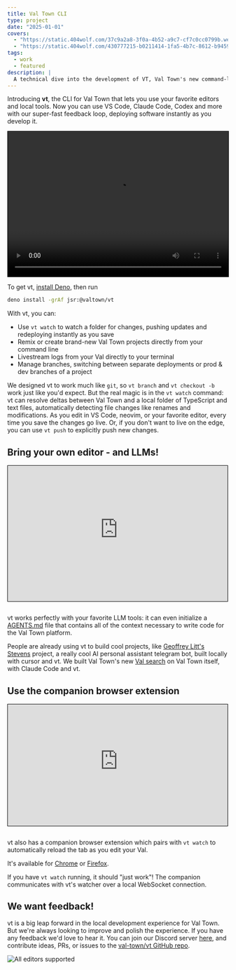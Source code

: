 ```yaml
---
title: Val Town CLI
type: project
date: "2025-01-01"
covers:
  - "https://static.404wolf.com/37c9a2a8-3f0a-4b52-a9c7-cf7c0cc0799b.webp"
  - "https://static.404wolf.com/430777215-b0211414-1fa5-4b7c-8612-b9459a2cb8f8.gif"
tags:
  - work
  - featured
description: |
  A technical dive into the development of VT, Val Town's new command-line tool that enables local development for Val Town projects. Engineering considerations behind building VT, like its evolution from a FUSE-based approach to a more compatible Git-inspired CLI design. How VT handles synchronization between local and remote environments, file watching for live development, and the challenges of implementing features like rename detection.
---
```


Introducing **vt**, the CLI for Val Town that lets you use your favorite editors
and local tools. Now you can use VS Code, Claude Code, Codex and more with our
super-fast feedback loop, deploying software instantly as you develop it.

<video
  src="https://filedumpthing.val.run/blob?key=blob_file_1748008498288_demo.mp4"
  controls
  autoplay
  style="width: 100%; height: auto; aspect-ratio:  1645/1080; border: 1px solid #000;"
/>

To get vt,
[install Deno](https://docs.deno.com/runtime/getting_started/installation/),
then run

```sh
deno install -grAf jsr:@valtown/vt
```

With vt, you can:

- Use `vt watch` to watch a folder for changes, pushing updates and redeploying
  instantly as you save
- Remix or create brand-new Val Town projects directly from your command line
- Livestream logs from your Val directly to your terminal
- Manage branches, switching between separate deployments or prod & dev branches
  of a project

We designed vt to work much like `git`, so `vt branch` and `vt checkout -b` work
just like you'd expect. But the real magic is in the `vt watch` command: vt can
resolve deltas between Val Town and a local folder of TypeScript and text files,
automatically detecting file changes like renames and modifications. As you edit
in VS Code, neovim, or your favorite editor, every time you save the changes go
live. Or, if you don't want to live on the edge, you can use `vt push` to
explicitly push new changes.

## Bring your own editor - and LLMs!

<div style="position: relative; padding-top: 61.36363636363637%;margin-bottom: 2em; border: 1px solid #000;">
  <iframe
    src="https://customer-cchzc454ej3jhb72.cloudflarestream.com/8faac55240d7e45b04e04f0fab11bd0a/iframe?muted=true&preload=true&poster=https%3A%2F%2Fcustomer-cchzc454ej3jhb72.cloudflarestream.com%2F8faac55240d7e45b04e04f0fab11bd0a%2Fthumbnails%2Fthumbnail.jpg%3Ftime%3D%26height%3D600"
    loading="lazy"
    style="border: none; position: absolute; top: 0; left: 0; height: 100%; width: 100%;"
    allow="accelerometer; gyroscope; autoplay; encrypted-media; picture-in-picture;"
    allowfullscreen="true"
  ></iframe>
</div>

vt works perfectly with your favorite LLM tools: it can even initialize a
[AGENTS.md](https://agents.md/) file that contains all of the context necessary
to write code for the Val Town platform.

People are already using vt to build cool projects, like
[Geoffrey Litt's Stevens](https://news.ycombinator.com/item?id=43681287)
project, a really cool AI personal assistant telegram bot, built locally with
cursor and vt. We built Val Town's new [Val search](https://codesearch.val.run/)
on Val Town itself, with Claude Code and vt.

## Use the companion browser extension

<div style="position: relative; padding-top: 54.87804878048781%;margin-bottom:2em;border: 1px solid #000;">
  <iframe
    src="https://customer-cchzc454ej3jhb72.cloudflarestream.com/39c35e5244e103f5bfb2c743752cb7ba/iframe?muted=true&preload=true&poster=https%3A%2F%2Fcustomer-cchzc454ej3jhb72.cloudflarestream.com%2F39c35e5244e103f5bfb2c743752cb7ba%2Fthumbnails%2Fthumbnail.jpg%3Ftime%3D%26height%3D600"
    loading="lazy"
    style="border: none; position: absolute; top: 0; left: 0; height: 100%; width: 100%;"
    allow="accelerometer; gyroscope; autoplay; encrypted-media; picture-in-picture;"
    allowfullscreen="true"
  ></iframe>
</div>

vt also has a companion browser extension which pairs with `vt watch` to
automatically reload the tab as you edit your Val.

It's available for
[Chrome](https://chromewebstore.google.com/detail/vt-companion/jjpaicfaaobmjlcppnooejnjnbefalfo)
or [Firefox](https://addons.mozilla.org/en-US/firefox/addon/vt-companion/).

If you have `vt watch` running, it should "just work"! The companion
communicates with vt's watcher over a local WebSocket connection.

## We want feedback!

vt is a big leap forward in the local development experience for Val Town. But
we're always looking to improve and polish the experience. If you have any
feedback we'd love to hear it. You can join our Discord server
[here](https://discord.gg/dPeaMwfarG), and contribute ideas, PRs, or issues to
the [val-town/vt GitHub repo](https://github.com/val-town/vt).

<img
  src="https://imagedelivery.net/iHX6Ovru0O7AjmyT5yZRoA/6c37ffa5-3136-4528-c946-4643806d5100/public"
  alt="All editors supported"
/>

